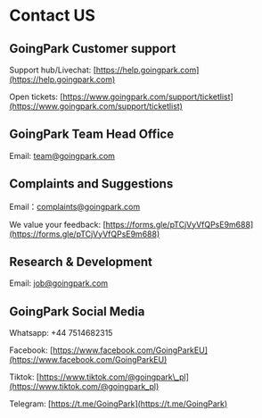Contact US
==========

GoingPark Customer support
-----------------------

Support hub/Livechat: [https://help.goingpark.com](https://help.goingpark.com)

Open tickets: [https://www.goingpark.com/support/ticketlist](https://www.goingpark.com/support/ticketlist)

GoingPark Team Head Office
-----------------------

Email: [team@goingpark.com](mailto:team@goingpark.com)

Complaints and Suggestions
--------------------------

Email：[complaints@goingpark.com](mailto:complaints@goingpark.com)

We value your feedback: [https://forms.gle/pTCjVyVfQPsE9m688](https://forms.gle/pTCjVyVfQPsE9m688)

Research & Development
----------------------

Email: [job@goingpark.com](mailto:job@goingpark.com)

GoingPark Social Media
-------------------

Whatsapp: +44 7514682315

Facebook: [https://www.facebook.com/GoingParkEU](https://www.facebook.com/GoingParkEU)

Tiktok: [https://www.tiktok.com/@goingpark\_pl](https://www.tiktok.com/@goingpark_pl)

Telegram: [https://t.me/GoingPark](https://t.me/GoingPark)